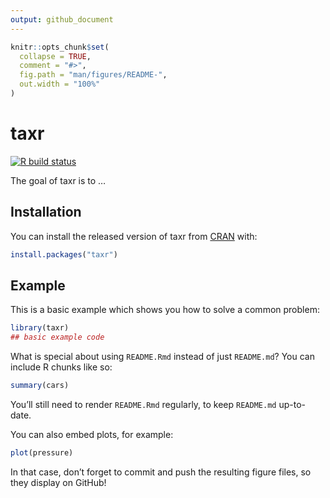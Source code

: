 ```yaml
---
output: github_document
---
```


<!-- README.md is generated from README.Rmd. Please edit that file -->

```r
knitr::opts_chunk$set(
  collapse = TRUE,
  comment = "#>",
  fig.path = "man/figures/README-",
  out.width = "100%"
)
```

# taxr

<!-- badges: start -->
[![R build status](https://github.com/wfjvdham/taxr/workflows/R-CMD-check/badge.svg)](https://github.com/wfjvdham/taxr/actions)
<!-- badges: end -->

The goal of taxr is to ...

## Installation

You can install the released version of taxr from [CRAN](https://CRAN.R-project.org) with:

``` r
install.packages("taxr")
```

## Example

This is a basic example which shows you how to solve a common problem:

```r
library(taxr)
## basic example code
```

What is special about using `README.Rmd` instead of just `README.md`? You can include R chunks like so:

```r
summary(cars)
```

You'll still need to render `README.Rmd` regularly, to keep `README.md` up-to-date.

You can also embed plots, for example:

```r
plot(pressure)
```

In that case, don't forget to commit and push the resulting figure files, so they display on GitHub!
